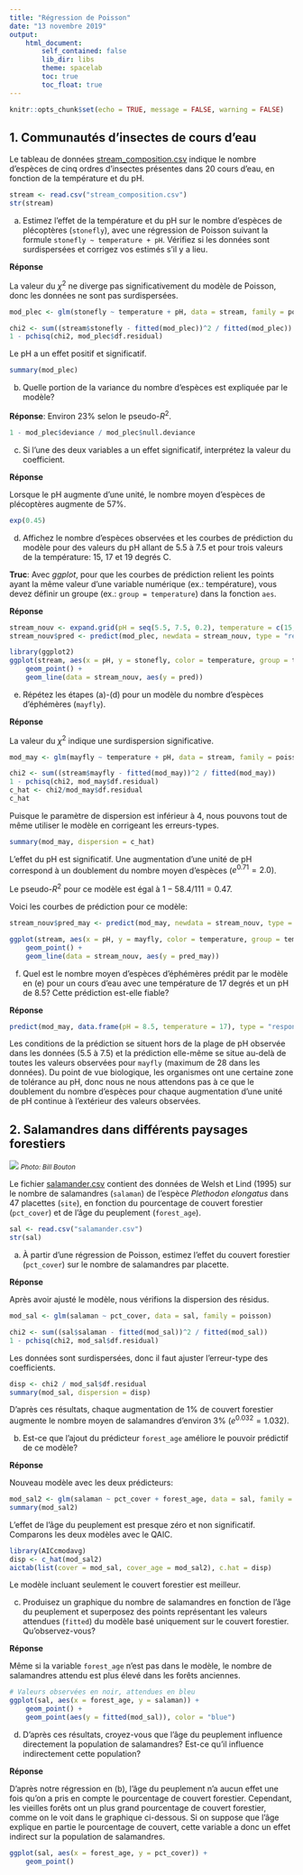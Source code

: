 ```yaml
---
title: "Régression de Poisson"
date: "13 novembre 2019"
output: 
    html_document:
        self_contained: false
        lib_dir: libs
        theme: spacelab
        toc: true
        toc_float: true
---
```


```r
knitr::opts_chunk$set(echo = TRUE, message = FALSE, warning = FALSE)
```

## 1. Communautés d'insectes de cours d'eau

Le tableau de données [stream_composition.csv](stream_composition.csv) indique le nombre d'espèces de cinq ordres d'insectes présentes dans 20 cours d'eau, en fonction de la température et du pH. 

```r
stream <- read.csv("stream_composition.csv")
str(stream)
```

a) Estimez l'effet de la température et du pH sur le nombre d'espèces de plécoptères (`stonefly`), avec une régression de Poisson suivant la formule `stonefly ~ temperature + pH`. Vérifiez si les données sont surdispersées et corrigez vos estimés s'il y a lieu.

**Réponse**

La valeur du $\chi^2$ ne diverge pas significativement du modèle de Poisson, donc les données ne sont pas surdispersées.

```r
mod_plec <- glm(stonefly ~ temperature + pH, data = stream, family = poisson)

chi2 <- sum((stream$stonefly - fitted(mod_plec))^2 / fitted(mod_plec))
1 - pchisq(chi2, mod_plec$df.residual)
```

Le pH a un effet positif et significatif.

```r
summary(mod_plec)
```


b) Quelle portion de la variance du nombre d'espèces est expliquée par le modèle?

**Réponse**: Environ 23% selon le pseudo-$R^2$.

```r
1 - mod_plec$deviance / mod_plec$null.deviance
```


c) Si l'une des deux variables a un effet significatif, interprétez la valeur du coefficient.

**Réponse**

Lorsque le pH augmente d'une unité, le nombre moyen d'espèces de plécoptères augmente de 57%.

```r
exp(0.45)
```


d) Affichez le nombre d'espèces observées et les courbes de prédiction du modèle pour des valeurs du pH allant de 5.5 à 7.5 et pour trois valeurs de la température: 15, 17 et 19 degrés C.

**Truc**: Avec *ggplot*, pour que les courbes de prédiction relient les points ayant la même valeur d'une variable numérique (ex.: température), vous devez définir un groupe (ex.: `group = temperature`) dans la fonction `aes`.

**Réponse**

```r
stream_nouv <- expand.grid(pH = seq(5.5, 7.5, 0.2), temperature = c(15, 17, 19))
stream_nouv$pred <- predict(mod_plec, newdata = stream_nouv, type = "response")

library(ggplot2)
ggplot(stream, aes(x = pH, y = stonefly, color = temperature, group = temperature)) +
    geom_point() +
    geom_line(data = stream_nouv, aes(y = pred))
```


e) Répétez les étapes (a)-(d) pour un modèle du nombre d'espèces d'éphémères (`mayfly`).

**Réponse**

La valeur du $\chi^2$ indique une surdispersion significative. 

```r
mod_may <- glm(mayfly ~ temperature + pH, data = stream, family = poisson)

chi2 <- sum((stream$mayfly - fitted(mod_may))^2 / fitted(mod_may))
1 - pchisq(chi2, mod_may$df.residual)
c_hat <- chi2/mod_may$df.residual
c_hat
```

Puisque le paramètre de dispersion est inférieur à 4, nous pouvons tout de même utiliser le modèle en corrigeant les erreurs-types.

```r
summary(mod_may, dispersion = c_hat)
```

L'effet du pH est significatif. Une augmentation d'une unité de pH correspond à un doublement du nombre moyen d'espèces ($e^{0.71} = 2.0$).

Le pseudo-$R^2$ pour ce modèle est égal à $1 - 58.4 / 111 = 0.47$.

Voici les courbes de prédiction pour ce modèle:

```r
stream_nouv$pred_may <- predict(mod_may, newdata = stream_nouv, type = "response")

ggplot(stream, aes(x = pH, y = mayfly, color = temperature, group = temperature)) +
    geom_point() +
    geom_line(data = stream_nouv, aes(y = pred_may))
```


f) Quel est le nombre moyen d'espèces d'éphémères prédit par le modèle en (e) pour un cours d'eau avec une température de 17 degrés et un pH de 8.5? Cette prédiction est-elle fiable?

**Réponse**

```r
predict(mod_may, data.frame(pH = 8.5, temperature = 17), type = "response")
```

Les conditions de la prédiction se situent hors de la plage de pH observée dans les données (5.5 à 7.5) et la prédiction elle-même se situe au-delà de toutes les valeurs observées pour `mayfly` (maximum de 28 dans les données). Du point de vue biologique, les organismes ont une certaine zone de tolérance au pH, donc nous ne nous attendons pas à ce que le doublement du nombre d'espèces pour chaque augmentation d'une unité de pH continue à l'extérieur des valeurs observées.


## 2. Salamandres dans différents paysages forestiers

![](../images/Plethodon_elongatus.jpg)
<small>*Photo: Bill Bouton*</small>

Le fichier [salamander.csv](salamander.csv) contient des données de Welsh et Lind (1995) sur le nombre de salamandres (`salaman`) de l'espèce *Plethodon elongatus* dans 47 placettes (`site`), en fonction du pourcentage de couvert forestier (`pct_cover`) et de l'âge du peuplement (`forest_age`).

```r
sal <- read.csv("salamander.csv")
str(sal)
```

a) À partir d'une régression de Poisson, estimez l'effet du couvert forestier (`pct_cover`) sur le nombre de salamandres par placette.

**Réponse**

Après avoir ajusté le modèle, nous vérifions la dispersion des résidus.

```r
mod_sal <- glm(salaman ~ pct_cover, data = sal, family = poisson)

chi2 <- sum((sal$salaman - fitted(mod_sal))^2 / fitted(mod_sal))
1 - pchisq(chi2, mod_sal$df.residual)
```

Les données sont surdispersées, donc il faut ajuster l'erreur-type des coefficients.

```r
disp <- chi2 / mod_sal$df.residual
summary(mod_sal, dispersion = disp)
```

D'après ces résultats, chaque augmentation de 1% de couvert forestier augmente le nombre moyen de salamandres d'environ 3% ($e^{0.032} = 1.032$).


b) Est-ce que l'ajout du prédicteur `forest_age` améliore le pouvoir prédictif de ce modèle?

**Réponse**

Nouveau modèle avec les deux prédicteurs:

```r
mod_sal2 <- glm(salaman ~ pct_cover + forest_age, data = sal, family = poisson)
summary(mod_sal2)
```

L'effet de l'âge du peuplement est presque zéro et non significatif. Comparons les deux modèles avec le QAIC.

```r
library(AICcmodavg)
disp <- c_hat(mod_sal2)
aictab(list(cover = mod_sal, cover_age = mod_sal2), c.hat = disp)
```

Le modèle incluant seulement le couvert forestier est meilleur.


c) Produisez un graphique du nombre de salamandres en fonction de l'âge du peuplement et superposez des points représentant les valeurs attendues (`fitted`) du modèle basé uniquement sur le couvert forestier. Qu'observez-vous?

**Réponse**

Même si la variable `forest_age` n'est pas dans le modèle, le nombre de salamandres attendu est plus élevé dans les forêts anciennes.

```r
# Valeurs observées en noir, attendues en bleu
ggplot(sal, aes(x = forest_age, y = salaman)) +
    geom_point() +
    geom_point(aes(y = fitted(mod_sal)), color = "blue") 
```


d) D'après ces résultats, croyez-vous que l'âge du peuplement influence directement la population de salamandres? Est-ce qu'il influence indirectement cette population?

**Réponse**

D'après notre régression en (b), l'âge du peuplement n'a aucun effet une fois qu'on a pris en compte le pourcentage de couvert forestier. Cependant, les vieilles forêts ont un plus grand pourcentage de couvert forestier, comme on le voit dans le graphique ci-dessous. Si on suppose que l'âge explique en partie le pourcentage de couvert, cette variable a donc un effet indirect sur la population de salamandres. 

```r
ggplot(sal, aes(x = forest_age, y = pct_cover)) + 
    geom_point()
```



